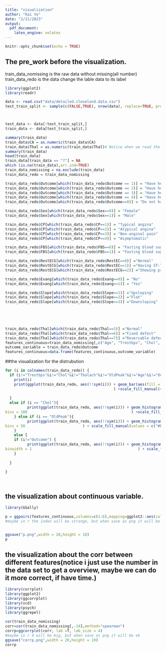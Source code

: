 ```yaml
---
title: "visualization"
author: "Kai Ye"
date: "2/21/2023"
output: 
  pdf_document:
    latex_engine: xelatex
---
```


```r
knitr::opts_chunk$set(echo = TRUE)
```

## The pre_work before the visualization.
train_data_nomissing is the raw data without missing(all number)
train_data_redo is the data change the lable data to its label


```r
library(ggplot2)
library(readr)

data <- read.csv("data/detailed.cleveland.data.csv")
test_train_split <- sample(c(FALSE,TRUE), nrow(data), replace=TRUE, prob = c(0.2, 0.8))



test_data <- data[!test_train_split,]
train_data <- data[test_train_split,]

summary(train_data)
train_data$CA = as.numeric(train_data$CA)
train_data$Thal = as.numeric(train_data$Thal)# Notice when we read the CA from the csv, the CA will be read as character but it should be as numerical. See the summary
summary(train_data)
head(train_data)
train_data[train_data == "?"] = NA
which (is.na(train_data),arr.ind=TRUE)
train_data_nomissing = na.exclude(train_data) 
train_data_redo = train_data_nomissing

train_data_redo$Outcome[which(train_data_redo$Outcome == 1)] = "Have heart disease of type 1"
train_data_redo$Outcome[which(train_data_redo$Outcome == 2)] = "Have heart disease of type 2"
train_data_redo$Outcome[which(train_data_redo$Outcome == 3)] = "Have heart disease of type 3"
train_data_redo$Outcome[which(train_data_redo$Outcome == 4)] = "Have heart disease of type 4"
train_data_redo$Outcome[which(train_data_redo$Outcome==0)] = "Do not have heart disease"

train_data_redo$Sex[which(train_data_redo$Sex==0)] = "Female"
train_data_redo$Sex[which(train_data_redo$Sex==1)] = "Male"

train_data_redo$CP[which(train_data_redo$CP==1)] = "Typical angina"
train_data_redo$CP[which(train_data_redo$CP==2)] = "Atypical angina"
train_data_redo$CP[which(train_data_redo$CP==3)] = "Non-anginal pain"
train_data_redo$CP[which(train_data_redo$CP==4)] = "Asymptomatic"

train_data_redo$FBS[which(train_data_redo$FBS==0)] = "Fasting blood sugar <= 120 mg/dl"
train_data_redo$FBS[which(train_data_redo$FBS==1)] = "Fasting blood sugar > 120 mg/dl"

train_data_redo$RestECG[which(train_data_redo$RestEC==0)] ="Normal"
train_data_redo$RestECG[which(train_data_redo$RestEC==1)] ="Having ST-T wave abnormality"
train_data_redo$RestECG[which(train_data_redo$RestECG==2)] ="Showing probable or definite left ventricular hypertrophy"

train_data_redo$Exang[which(train_data_redo$Exang==0)] = "No"
train_data_redo$Exang[which(train_data_redo$Exang==1)] = "Yes"

train_data_redo$Slope[which(train_data_redo$Slope==1)] ="Upsloping"
train_data_redo$Slope[which(train_data_redo$Slope==2)] ="Flat"
train_data_redo$Slope[which(train_data_redo$Slope==3)] ="Downsloping"
  
  



train_data_redo$Thal[which(train_data_redo$Thal==3)] ="Normal"
train_data_redo$Thal[which(train_data_redo$Thal==6)] ="Fixed defect"
train_data_redo$Thal[which(train_data_redo$Thal==7)] ="Reversable defect"
features_continuous=train_data_nomissing[,c("Age", "Trestbps", "Chol", "Thalach", "OldPeak","Outcome")]
outcome_variable = train_data_redo$Outcome
features_continuous=data.frame(features_continuous,outcome_variable)
```
##the visualization for the distrubution

```r

for (i in colnames(train_data_redo)) {
  if (i!="Trestbps"&i!="Chol"&i!="Thalach"&i!="OldPeak"&i!="Age"&i!="Outcome") {
    print(i)
    print(ggplot(train_data_redo, aes(!!sym(i))) + geom_bar(aes(fill = Outcome), 
                                                 ) +scale_fill_manual(values = c("#FFFF00", "#00BBFF","#9999FF","#0000FF","#5500FF"))+ ggtitle(paste("Histogram of",i)) + xlab(i))
    
  }
  else if (i == "Chol"){
          print(ggplot(train_data_redo, aes(!!sym(i))) + geom_histogram(aes(fill = Outcome), 
bins = 100                                               ) +scale_fill_manual(values = c("#FFFF00", "#00BBFF","#9999FF","#0000FF","#5500FF"))+ ggtitle(paste("Histogram of",i)) + xlab(i))
    } else if (i == "OldPeak"){
          print(ggplot(train_data_redo, aes(!!sym(i))) + geom_histogram(aes(fill = Outcome),
bins = 50                          ) + scale_fill_manual(values = c("#FFFF00", "#00BBFF","#9999FF","#0000FF","#5500FF"))+ggtitle(paste("Histogram of",i)) + xlab(i))
    }
    else {
    if (i!="Outcome") {
          print(ggplot(train_data_redo, aes(!!sym(i))) + geom_histogram(aes(fill = Outcome), 
binwidth = 1                                                ) + scale_fill_manual(values = c("#FFFF00", "#00BBFF","#9999FF","#0000FF","#5500FF"))+ggtitle(paste("Histogram of",i)) + xlab(i))
    }
    
  }
    
}




```
## the visualization about continuous variable.
```r
library(GGally)

p = ggpairs(features_continuous,columns=c(1:6),mapping=ggplot2::aes(colour=outcome_variable))
#maybe in r the index will be strange, but when save as png it will be ok


ggsave("p.png",width = 20,height = 10)
p

```
## the visualization about the corr between different features(notice i just use the number in the data set to get a overview, maybe we can do it more correct, if have time.)
```r
library(corrplot)
library(ggplot2)
library(ggcorrplot)
library(vcd)
library(psych)
library(ggrepel)
 
cor(train_data_nomissing)
corr=cor(train_data_nomissing[,-14],method="spearman")
corrp=ggcorrplot(corr, lab =T, lab_size = 4) 
#maybe in r 4 will be big, but when save as png it will be ok
ggsave("corrp.png",width = 20,height = 10)
corrp

```






